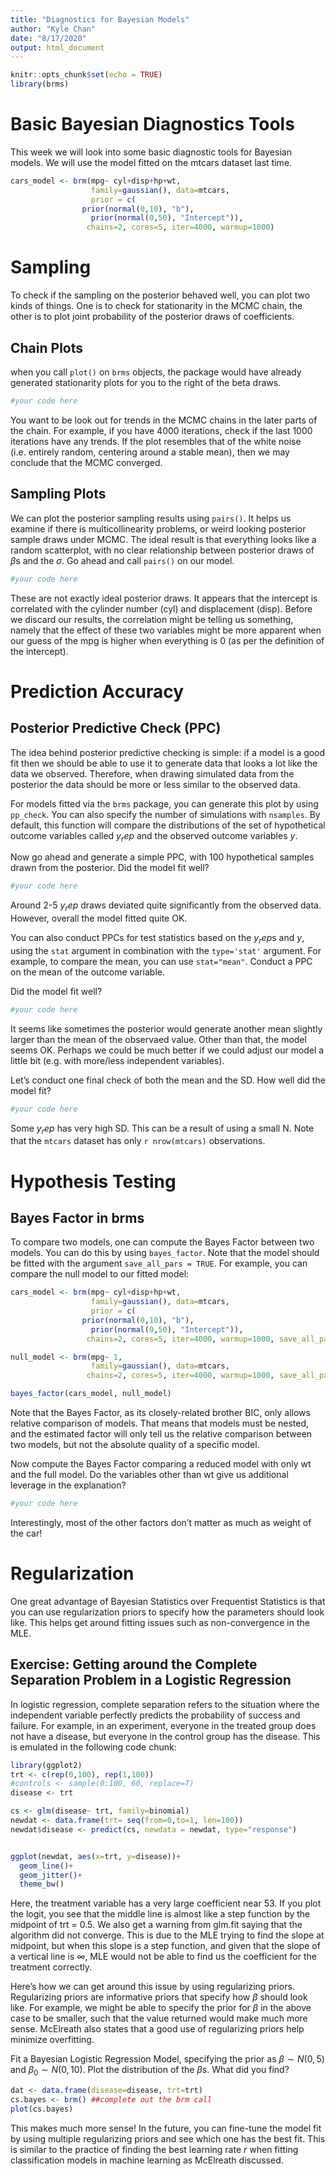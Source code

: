 ```yaml
---
title: "Diagnostics for Bayesian Models"
author: "Kyle Chan"
date: "8/17/2020"
output: html_document
---
```


```r
knitr::opts_chunk$set(echo = TRUE)
library(brms)
```

# Basic Bayesian Diagnostics Tools
This week we will look into some basic diagnostic tools for Bayesian models. We will use the model fitted on the mtcars dataset last time.
```r
cars_model <- brm(mpg~ cyl+disp+hp+wt, 
                  family=gaussian(), data=mtcars,
                  prior = c(
                prior(normal(0,10), "b"),
                  prior(normal(0,50), "Intercept")),
                 chains=2, cores=5, iter=4000, warmup=1000)
```
# Sampling
To check if the sampling on the posterior behaved well, you can plot two kinds of things. One is to check for stationarity in the MCMC chain, the other is to plot joint probability of the posterior draws of coefficients.

## Chain Plots
when you call `plot()` on `brms` objects, the package would have already generated stationarity plots for you to the right of the beta draws.

```r
#your code here
```
You want to be look out for trends in the MCMC chains in the later parts of the chain. For example, if you have 4000 iterations, check if the last 1000 iterations have any trends. If the plot resembles that of the white noise (i.e. entirely random, centering around a stable mean), then we may conclude that the MCMC converged.

## Sampling Plots
We can plot the posterior sampling results using `pairs()`. It helps us examine if there is multicollinearity problems, or weird looking posterior sample draws under MCMC. The ideal result is that everything looks like a random scatterplot, with no clear relationship between posterior draws of $\beta$s and the $\sigma$. Go ahead and call `pairs()` on our model. 
```r
#your code here
```
These are not exactly ideal posterior draws. It appears that the intercept is correlated with the cylinder number (cyl) and displacement (disp). Before we discard our results, the correlation might be telling us something, namely that the effect of these two variables might be more apparent when our guess of the mpg is higher when everything is 0 (as per the definition of the intercept).

# Prediction Accuracy

## Posterior Predictive Check (PPC)
The idea behind posterior predictive checking is simple: if a model is a good fit then we should be able to use it to generate data that looks a lot like the data we observed. Therefore, when drawing simulated data from the posterior the data should be more or less similar to the observed data.

For models fitted via the `brms` package, you can generate this plot by using `pp_check`. You can also specify the number of simulations with `nsamples`. By default, this function will compare the distributions of the set of hypothetical outcome variables called $y_rep$ and the observed outcome variables $y$.

Now go ahead and generate a simple PPC, with 100 hypothetical samples drawn from the posterior. Did the model fit well?
```r
#your code here
```

Around 2-5 $y_rep$ draws deviated quite significantly from the observed data. However, overall the model fitted quite OK.

You can also conduct PPCs for test statistics based on the $y_rep$s and $y$, using the `stat` argument in combination with the `type='stat'` argument. For example, to compare the mean, you can use `stat="mean"`. Conduct a PPC on the mean of the outcome variable.

Did the model fit well?
```r
#your code here
```
It seems like sometimes the posterior would generate another mean slightly larger than the mean of the observaed value. Other than that, the model seems OK. Perhaps we could be much better if we could adjust our model a little bit (e.g. with more/less independent variables).

Let's conduct one final check of both the mean and the SD. How well did the model fit?
```r
#your code here
```
Some $y_rep$ has very high SD. This can be a result of using a small N. Note that the `mtcars` dataset has only `r nrow(mtcars)` observations.

# Hypothesis Testing

## Bayes Factor in brms
To compare two models, one can compute the Bayes Factor between two models. You can do this by using `bayes_factor`. Note that the model should be fitted with the argument `save_all_pars = TRUE`. For example, you can compare the null model to our fitted model:
```r
cars_model <- brm(mpg~ cyl+disp+hp+wt, 
                  family=gaussian(), data=mtcars,
                  prior = c(
                prior(normal(0,10), "b"),
                  prior(normal(0,50), "Intercept")),
                 chains=2, cores=5, iter=4000, warmup=1000, save_all_pars = TRUE)

null_model <- brm(mpg~ 1, 
                  family=gaussian(), data=mtcars,
                 chains=2, cores=5, iter=4000, warmup=1000, save_all_pars = TRUE)

bayes_factor(cars_model, null_model)
```
Note that the Bayes Factor, as its closely-related brother BIC, only allows relative comparison of models. That means that models must be nested, and the estimated factor will only tell us the relative comparison between two models, but not the absolute quality of a specific model.

Now compute the Bayes Factor comparing a reduced model with only wt and the full model. Do the variables other than wt give us additional leverage in the explanation?
```r
#your code here
```
Interestingly, most of the other factors don't matter as much as weight of the car!

# Regularization
One great advantage of Bayesian Statistics over Frequentist Statistics is that you can use regularization priors to specify how the parameters should look like. This helps get around fitting issues such as non-convergence in the MLE.

## Exercise: Getting around the Complete Separation Problem in a Logistic Regression
In logistic regression, complete separation refers to the situation where the independent variable perfectly predicts the probability of success and failure. For example, in an experiment, everyone in the treated group does not have a disease, but everyone in the control group has the disease. This is emulated in the following code chunk:

```r
library(ggplot2)
trt <- c(rep(0,100), rep(1,100))
#controls <- sample(0:100, 60, replace=T)
disease <- trt

cs <- glm(disease~ trt, family=binomial)
newdat <- data.frame(trt= seq(from=0,to=1, len=100))
newdat$disease <- predict(cs, newdata = newdat, type="response")


ggplot(newdat, aes(x=trt, y=disease))+
  geom_line()+
  geom_jitter()+
  theme_bw()
```
Here, the treatment variable has a very large coefficient near 53. If you plot the logit, you see that the middle line is almost like a step function by the midpoint of trt = 0.5. We also get a warning from glm.fit saying that the algorithm did not converge. This is due to the MLE trying to find the slope at midpoint, but when this slope is a step function, and given that the slope of a vertical line is $\infty$, MLE would not be able to find us the coefficient for the treatment correctly.

Here's how we can get around this issue by using regularizing priors. Regularizing priors are informative priors that specify how $\beta$ should look like. For example, we might be able to specify the prior for $\beta$ in the above case to be smaller, such that the value returned would make much more sense. McElreath also states that a good use of regularizing priors help minimize overfitting.

Fit a Bayesian Logistic Regression Model, specifying the prior as $\beta \sim N(0,5)$ and $\beta_0 \sim N(0,10)$. Plot the distribution of the $\beta$s. What did you find?


```r
dat <- data.frame(disease=disease, trt=trt)
cs.bayes <- brm() ##complete out the brm call
plot(cs.bayes)
```

This makes much more sense! In the future, you can fine-tune the model fit by using multiple regularizing priors and see which one has the best fit. This is similar to the practice of finding the best learning rate $r$ when fitting classification models in machine learning as McElreath discussed.

